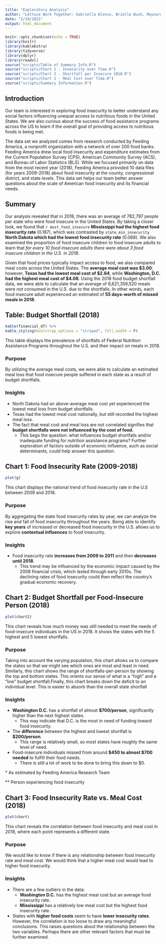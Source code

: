```yaml
---
title: "Exploratory Analysis"
author: "Lettuce Work Together: Gabriella Alonso, Brielle Bush, Maynard Maynard-Zhang, Sang-Won Yu"
date: "2/19/2021"
output: html_document
---
```

```r
knitr::opts_chunk$set(echo = TRUE)
library(knitr)
library(kableExtra)
library(tidyverse)
library(dplyr)
library(readxl)
source("scripts/Table of Summary Info.R")
source("scripts/Chart 1 - Insecurity over Time.R")
source("scripts/Chart 2 - Shortfall per Insecure 2018.R")
source("scripts/Chart 3 - Meal Cost over Time.R")
source("scripts/Summary Information.R")
```

## Introduction
  Our team is interested in exploring food insecurity to better understand any social factors influencing unequal access to nutritious foods in the United States. We are also curious about the success of food assistance programs across the US to learn if the overall goal of providing access to nutritious foods is being met.

  The data set we analyzed comes from research conducted by Feeding America, a nonprofit organization with a network of over 200 food banks. Feeding America drew local food insecurity and expenditure estimates from the Current Population Survey (CPS), American Community Survey (ACS), and Bureau of Labor Statistics (BLS). While we focused primarily on data from the most recent year (2018), Feeding America provided 10 data files (for years 2009-2018) about food insecurity at the county, congressional district, and state levels. This data set helps our team better answer questions about the scale of American food insecurity and its financial needs.

## Summary
Our analysis revealed that in 2018, there was an average of 782,797 people per state who were food insecure in the United States. By taking a closer look, we found that `r most_food_insecure` **Mississippi had the highest food insecurity rate** (0.187), which was contrasted by `state_min_insecurity` **North Dakota which had the lowest food insecurity rate** (0.068). We also examined the proportion of food insecure children to food insecure adults to learn that _for every 10 food insecure adults there were about 3 food insecure children in the U.S. in 2018_.

  Given that food prices typically impact access to food, we also compared meal costs across the United States. The **average meal cost was $3.00**; however, **Texas had the lowest meal cost of $2.64**, while **Washington, D.C. had the highest meal cost of $4.08**. Using the 2018 food budget shortfall data, we were able to calculate that an average of 6,621,359,520 meals were _not_ consumed in the U.S. due to the shortfalls. In other words, each food insecure adult experienced an estimated of **55 days-worth of missed meals in 2018**.

## Table: Budget Shortfall (2018)
```r
kable(financial_df) %>%
kable_styling(bootstrap_options = "striped", full_width = F)
```

This table displays the prevalence of shortfalls  of Federal Nutrition Assistance Programs throughout the U.S. and their impact on meals in 2018.

### Purpose
By utilizing the average meal costs, we were able to calculate an estimated meal loss that food insecure people suffered in each state as a result of budget shortfalls.

### Insights
- North Dakota had an above-average meal cost yet experienced the lowest meal loss from budget shortfalls.
- Texas had the lowest meal cost nationally, but still recorded the highest meal loss.
- The fact that meal cost and meal loss are not correlated signifies that **budget shortfalls were not influenced by the cost of food.**
  - This begs the question: what influences budget shortfalls and/or inadequate funding for nutrition assistance programs? Further exploration of factors outside of economic influence, such as social determinants, could help answer this question.

## Chart 1: Food Insecurity Rate (2009-2018)
```r
plot(g)
```

This chart displays the national trend of food insecurity rate in the U.S between 2009 and 2018.

### Purpose
By aggregating the state food insecurity rates by year, we can analyze the rise and fall of food insecurity throughout the years. Being able to identify **key years** of increased or decreased food insecurity in the U.S. allows us to explore **contextual influences** to food insecurity.

### Insights
- Food insecurity rate **increases from 2009 to 2011** and then **decreases until 2018**.
  - This trend may be influenced by the economic impact caused by the 2008
financial crisis, which lasted through early 2010s. The declining rates of food insecurity could then reflect the country's gradual economic
recovery.

## Chart 2: Budget Shortfall per Food-Insecure Person (2018)
```r
plot(chart2)
```

This chart reveals how much money was still needed to meet the needs of food-insecure individuals in the US in 2018. It shows the states with the 5 highest and 5 lowest shortfalls.

### Purpose
Taking into account the varying population, this chart allows us to compare the states so that we might see which ones are most and least in need. Similarly, this chart shows the range of shortfalls-per-person by showing the top and bottom states. This orients our sense of what is a "high" and a "low" budget shortfall.Finally, this chart breaks down the deficit to an individual level. This is easier to absorb than the overall state shortfall

### Insights
- **Washington D.C.** has a shortfall of almost **$700/person**, significantly higher than the next highest states.
  - This may indicate that D.C. is the most in need of funding toward food insecurity.
- The **difference** between the highest and lowest shortfall is **$200/person**.
  - This range is relatively small, so most states have roughly the same level of need.
- Food-insecure individuals missed from around **$450 to almost $700 needed** to fulfill their food needs.
  - There is still a lot of work to be done to bring this down to $0.

\* As estimated by Feeding America Research Team

** Person experiencing food insecurity

## Chart 3: Food Insecurity Rate vs. Meal Cost (2018)
```r
plot(chart)
```

This chart reveals the correlation between food insecurity and meal cost in 2018, where each point represents a different state.

### Purpose
We would like to know if there is any relationship between food insecurity rate and meal cost. We would think that a higher meal cost would lead to higher food insecurity.

### Insights
- There are a few outliers in the data:
  - **Washington D.C.** has the highest meal cost but an average food insecurity rate.
  - **Mississippi** has a relatively low meal cost but the highest food insecurity rate.
- States with **higher food costs** seem to have **lower insecurity rates**. However, the correlation is too loose to draw any meaningful conclusions. This raises questions about the relationship between the two variables. Perhaps there are other relevant factors that must be further examined.
